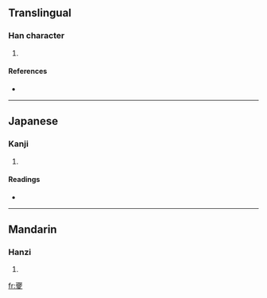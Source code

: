 ==Translingual==

===Han character===
{{Han char|rn=35|rad=夊|as=16|sn=19|four=1040<sub>7</sub>|canj=一金竹水 (MCHE)}}

# {{defn|Han|sort=夊16}}

====References====
* {{Han ref|kx=0245.280|dkj=05741|hdz=20871.230|uh=5912|ud=22802|bh=F1F9|bd=61945}}

----

==Japanese==

===Kanji===
{{ja-kanji|grade=|rs=夊16}}

# {{defn|Japanese}}

====Readings====
* {{ja-readings|on=[[どう]] (dō), [[のう]] (nō)|kun=[[めざる]] (mezaru)}}

----

==Mandarin==

===Hanzi===
{{cmn-hanzi|pin=[[náo]] ([[nao2]])|wg=nao<sup>2</sup>}}

# {{defn|Mandarin}}

[[fr:夒]]